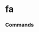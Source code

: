 # fa




### Commands
<ul className="grid grid-cols-1 md:grid-cols-2 lg:grid-cols-3 xl:grid-cols-4 gap-4 -ml-6">
<ReferenceCard
    title="Analysis"
    description="Save time reading SEC filings with the help of machine learning. [Source: https://eclect.us]"
    url="/sdk/reference/stocks/fa/analysis"
    command
/>
<ReferenceCard
    title="Analyst"
    description="Get analyst data. [Source: Finviz]"
    url="/sdk/reference/stocks/fa/analyst"
    command
/>
<ReferenceCard
    title="Balance"
    description="Get balance sheet."
    url="/sdk/reference/stocks/fa/balance"
    command
/>
<ReferenceCard
    title="Cal"
    description="Get calendar earnings for ticker symbol"
    url="/sdk/reference/stocks/fa/cal"
    command
/>
<ReferenceCard
    title="Cash"
    description="Get Cash Flow."
    url="/sdk/reference/stocks/fa/cash"
    command
/>
<ReferenceCard
    title="Customer"
    description="Print customers from ticker provided"
    url="/sdk/reference/stocks/fa/customer"
    command
/>
<ReferenceCard
    title="Dcf"
    description="Get stocks dcf from FMP"
    url="/sdk/reference/stocks/fa/dcf"
    command
/>
<ReferenceCard
    title="Dcfc"
    description="Get stocks dcf from FMP"
    url="/sdk/reference/stocks/fa/dcfc"
    command
/>
<ReferenceCard
    title="Divs"
    description="Get historical dividend for ticker"
    url="/sdk/reference/stocks/fa/divs"
    command
/>
<ReferenceCard
    title="Dupont"
    description="Get dupont ratios"
    url="/sdk/reference/stocks/fa/dupont"
    command
/>
<ReferenceCard
    title="Earnings"
    description="Get earnings data."
    url="/sdk/reference/stocks/fa/earnings"
    command
/>
<ReferenceCard
    title="Enterprise"
    description="Financial Modeling Prep ticker enterprise"
    url="/sdk/reference/stocks/fa/enterprise"
    command
/>
<ReferenceCard
    title="Epsfc"
    description="Takes the ticker, asks for seekingalphaID and gets eps estimates"
    url="/sdk/reference/stocks/fa/epsfc"
    command
/>
<ReferenceCard
    title="Est"
    description="Get analysts' estimates for a given ticker. [Source: Business Insider]"
    url="/sdk/reference/stocks/fa/est"
    command
/>
<ReferenceCard
    title="Fama Coe"
    description="Use Fama and French to get the cost of equity for a company"
    url="/sdk/reference/stocks/fa/fama_coe"
    command
/>
<ReferenceCard
    title="Fama Raw"
    description="Get Fama French data"
    url="/sdk/reference/stocks/fa/fama_raw"
    command
/>
<ReferenceCard
    title="Fraud"
    description="Get fraud ratios based on fundamentals"
    url="/sdk/reference/stocks/fa/fraud"
    command
/>
<ReferenceCard
    title="Growth"
    description="Get financial statement growth"
    url="/sdk/reference/stocks/fa/growth"
    command
/>
<ReferenceCard
    title="Historical 5"
    description="Get 5 year monthly historical performance for a ticker with dividends filtered"
    url="/sdk/reference/stocks/fa/historical_5"
    command
/>
<ReferenceCard
    title="Income"
    description="Get income statement."
    url="/sdk/reference/stocks/fa/income"
    command
/>
<ReferenceCard
    title="Key"
    description="Get key metrics from overview"
    url="/sdk/reference/stocks/fa/key"
    command
/>
<ReferenceCard
    title="Metrics"
    description="Get key metrics"
    url="/sdk/reference/stocks/fa/metrics"
    command
/>
<ReferenceCard
    title="Mgmt"
    description="Get company managers from Business Insider"
    url="/sdk/reference/stocks/fa/mgmt"
    command
/>
<ReferenceCard
    title="Mktcap"
    description="Get market cap over time for ticker. [Source: Yahoo Finance]"
    url="/sdk/reference/stocks/fa/mktcap"
    command
/>
<ReferenceCard
    title="News"
    description="Get news from Finviz"
    url="/sdk/reference/stocks/fa/news"
    command
/>
<ReferenceCard
    title="Overview"
    description="Get overview."
    url="/sdk/reference/stocks/fa/overview"
    command
/>
<ReferenceCard
    title="Pt"
    description="Get analysts' price targets for a given stock. [Source: Business Insider]"
    url="/sdk/reference/stocks/fa/pt"
    command
/>
<ReferenceCard
    title="Rating"
    description="Get ratings for a given ticker. [Source: Financial Modeling Prep]"
    url="/sdk/reference/stocks/fa/rating"
    command
/>
<ReferenceCard
    title="Ratios"
    description="Get key ratios"
    url="/sdk/reference/stocks/fa/ratios"
    command
/>
<ReferenceCard
    title="Revfc"
    description="Takes the ticker, asks for seekingalphaID and gets rev estimates"
    url="/sdk/reference/stocks/fa/revfc"
    command
/>
<ReferenceCard
    title="Rot"
    description="Get rating over time data. [Source: Finnhub]"
    url="/sdk/reference/stocks/fa/rot"
    command
/>
<ReferenceCard
    title="Score"
    description="Gets value score from fmp"
    url="/sdk/reference/stocks/fa/score"
    command
/>
<ReferenceCard
    title="Sec"
    description="Get SEC filings for a given stock ticker. [Source: Nasdaq]"
    url="/sdk/reference/stocks/fa/sec"
    command
/>
<ReferenceCard
    title="Shrs"
    description="Get shareholders from yahoo"
    url="/sdk/reference/stocks/fa/shrs"
    command
/>
<ReferenceCard
    title="Similar Dfs"
    description="Get dataframes for similar companies"
    url="/sdk/reference/stocks/fa/similar_dfs"
    command
/>
<ReferenceCard
    title="Splits"
    description="Get splits and reverse splits events. [Source: Yahoo Finance]"
    url="/sdk/reference/stocks/fa/splits"
    command
/>
<ReferenceCard
    title="Supplier"
    description="Get suppliers from ticker provided. [Source: CSIMarket]"
    url="/sdk/reference/stocks/fa/supplier"
    command
/>
</ul>
